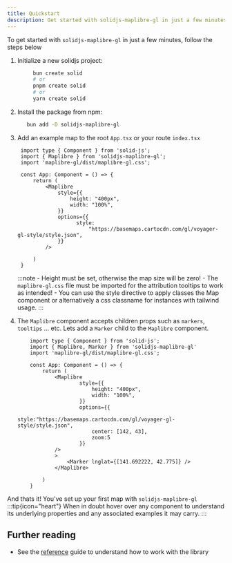 ```yaml
---
title: Quickstart   
description: Get started with solidjs-maplibre-gl in just a few minutes.
---
```


To get started with `solidjs-maplibre-gl` in just a few minutes, follow the steps below


<Steps>

1. Initialize a new solidjs project:

   ```bash
        bun create solid
        # or
        pnpm create solid
        # or
        yarn create solid
    ```

2. Install the package from npm:
   ```bash
      bun add -D solidjs-maplibre-gl
   ```

3. Add an example map to the root `App.tsx` or your route `index.tsx`
   ```tsx title="App.tsx"
    import type { Component } from 'solid-js';
    import { Maplibre } from 'solidjs-maplibre-gl';
    import 'maplibre-gl/dist/maplibre-gl.css';

    const App: Component = () => {
        return (
            <Maplibre
                style={{
                    height: "400px",
                    width: "100%",
                }}
                options={{
                      style:
                          "https://basemaps.cartocdn.com/gl/voyager-gl-style/style.json",
                }}
            />

        )
    }
    ```

    <div class="not-content" tabindex="-1">
        <SimpleMap client:visible/>
    </div>

    :::note
        - Height must be set, otherwise the map size will be zero!
        - The `maplibre-gl.css` file must be imported for the attribution tooltips to work as intended!
        - You can use the style directive to apply classes the Map component or alternatively a css classname for instances with tailwind usage.
    :::
4. The `Maplibre` component accepts children props such as `markers`, `tooltips` ... etc. Lets add a `Marker` child to the `Maplibre` component.
    ```tsx title="App.tsx" del={17} ins={18, 19, 20}
        import type { Component } from 'solid-js';
        import { Maplibre, Marker } from 'solidjs-maplibre-gl'
        import 'maplibre-gl/dist/maplibre-gl.css';

        const App: Component = () => {
            return (
                <Maplibre
                        style={{
                            height: "400px",
                            width: "100%",
                        }}
                        options={{
                            style:"https://basemaps.cartocdn.com/gl/voyager-gl-style/style.json",
                            center: [142, 43],
                            zoom:5
                        }}
                />
                >
                    <Marker lnglat={[141.692222, 42.775]} />
                </Maplibre>

            )
        }
    ```
    <div class="not-content" tabindex="-1">
        <SimpleMarker client:visible/>
    </div>
</Steps>

And thats it! You've set up your first map with `solidjs-maplibre-gl`
:::tip{icon="heart"}
When in doubt hover over any component to understand its underlying properties and any associated examples it may carry.
:::


## Further reading

- See the [reference](/reference/maplibre) guide to understand how to work with the library
